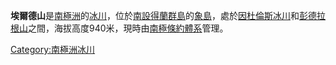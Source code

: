 '''埃爾德山'''是[[南極洲|南極洲]]的[[冰川|冰川]]，位於[[南設得蘭群島|南設得蘭群島]]的[[象島_(南極洲)|象島]]，處於[[因杜倫斯冰川|因杜倫斯冰川]]和[[彭德拉根山|彭德拉根山]]之間，海拔高度940米，現時由[[南極條約體系|南極條約體系]]管理。

{{coord|61|13|S|55|12|W|source:GNIS|display=title}}

{{Antarctica-geo-stub}}
[[Category:南極洲冰川|Category:南極洲冰川]]